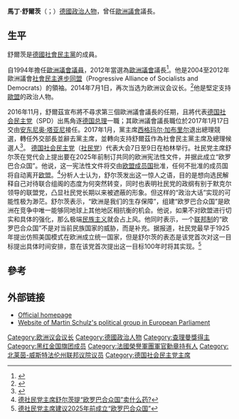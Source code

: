 {{noteTA
|1=zh-hant:舒爾茨;zh-tw:舒爾茲;zh-hans:舒尔茨;
|2=zh-hant:皮泰拉;zh-tw:皮特拉;zh-hans:皮泰拉;
|3=zh-hant:布澤克;zh-tw:布傑克;zh-hans:布泽克;
|4=zh-hans:斯沃博达;zh-hant:斯沃博達;zh-tw:史渥波達;
|5=zh-hans:埃施韦勒;zh-hant:埃施韋勒;zh-tw:艾什外勒;
|6=zh-tw:嘉布瑞爾;zh-hans:加布里尔;zh-hant:加布里爾;
}}

{{Expand language|1=de|2=en|time=2022}}

{{expand|time=2015-05-16T03:01:13+00:00}}
{{Infobox officeholder
| name = 馬丁·舒爾茨
| original_name = Martin Schulz
| image = Schulz, Martin-2047.jpg
| caption = 攝於2014年
| office = [[德國社會民主黨|德國社會民主黨主席]]
| term_start = 2017年3月19日
| term_end =  2018年2月13日
| predecessor = [[西格瑪爾·加布里爾|西格瑪爾·加布里爾]]
| successor = [[奧拉夫·紹爾茨|奧拉夫·紹爾茨]]
| office1 = [[歐洲議會|歐洲議會議長]]
| term_start1 = 2012年1月17日
| term_end1 = 2017年1月17日
| predecessor1 = [[耶日·布澤克|耶日·布澤克]]
| successor1 = [[安东尼奥·塔亚尼|安东尼奥·塔亚尼]]
| office2 = [[社會民主進步同盟|社會民主進步同盟]][[政黨領袖|領袖]]
| term_start2 = 2014年6月18日
| term_end2 = 2014年7月1日<small>（临时）</small>
| predecessor2 = {{tsl|en|Hannes Swoboda|漢斯·史渥波達}}
| successor2 = {{tsl|en|Hannes Swoboda|漢斯·史渥波達}}
| term_start3 = 2004年7月5日
| term_end3 = 2012年1月17日
| predecessor3 = {{tsl|en|Enrique Barón Crespo|恩里克·巴倫·克雷斯波}}
| successor3 = {{tsl|en|Hannes Swoboda|漢斯·史渥波達}}
| birth_date = {{birth date and age|1955|12|20|df=y}}
| birth_place = {{flag|西德}}[[埃施韦勒|埃施韦勒]]
| death_date =
| death_place =
| nationality = {{GER}}
| spouse = Inge Schulz
| party = [[德國社會民主黨|德國社會民主黨]]
| relations =
| children = 2
| residence =
| alma_mater =
| occupation =
| profession =
| religion =
| signature = Martin Schulz Unterschrift.svg
| website = [http://www.martin-schulz.info 官方網站]
| footnotes =
}}
'''馬丁·舒爾茨'''（{{lang-de|'''Martin Schulz'''}}；{{bd|1955年|12月20日}}）[[德國|德國]][[政治人物|政治人物]]，曾任[[歐洲議會|歐洲議會]]議長。

== 生平 ==
舒爾茨是[[德國社會民主黨|德國社會民主黨]]的成員。

自1994年擔任[[歐洲議會議員|歐洲議會議員]]，2012年當選為[[歐洲議會|歐洲議會]]議長<ref>{{Cite web |url=http://world.people.com.cn/GB/16907741.html |title=德国议员舒尔茨当选欧洲议会新议长|accessdate=2013-07-10 |publisher=人民网 |date=2012-01-18 }}</ref>。他是2004至2012年歐洲議會[[社會民主進步同盟|社會民主進步同盟]]（Progressive Alliance of Socialists and Democrats）的領袖。2014年7月1日，再次当选为欧洲议会议长。<ref>{{cite web|url=http://online.wsj.com/articles/german-socialist-martin-schulz-elected-president-of-european-parliament-1404216532|accessdate=2014-07-01|title=German Socialist Martin Schulz Re-Elected as European Parliament President}}</ref>他是堅定支持[[歐盟|歐盟]]的政治人物。

2016年11月，舒爾茲宣布將不尋求第三個歐洲議會議長的任期，且將代表[[德国社会民主党|德国社会民主党]]（SPD）出馬角逐[[德国总理|德国总理]]一職；其歐洲議會議長職位於2017年1月17日交由[[安东尼奥·塔亚尼|安东尼奥·塔亚尼]]接任。2017年1月，黨主席[[西格玛尔·加布里尔|西格玛尔·加布里尔]]退出總理競選，轉任外交部長並辭去黨主席，並轉向支持舒爾茲作為社會民主黨主席及總理候選人<ref>{{cite web|url=https://euobserver.com/tickers/136652|title=Martin Schulz to be candidate for German chancellor|publisher=}}</ref>。
[[德国社会民主党|德国社会民主党]]（[[社民党|社民党]]）代表大会7日至9日在柏林举行。社民党主席舒尔茨在党代会上提出要在2025年前制订共同的欧洲宪法性文件，并据此成立“欧罗巴合众国”。他说，这一宪法性文件将交由[[欧盟成员国|欧盟成员国]]批准，任何不批准的成员国将自动离开[[欧盟|欧盟]]。<ref>[http://news.sina.com.cn/o/2017-12-10/doc-ifypnqvn2539915.shtml  德社民党主席舒尔茨提“欧罗巴合众国”卖什么药?]</ref>分析人士认为，舒尔茨发出这一惊人之语，目的是想向选民解释自己对待联合组阁的态度为何突然转变，同时也表明社民党的政纲有别于默克尔领导的联盟党，凸显社民党长期以来被遮蔽的形象。但这样的“政治大话”实现的可能性极为渺茫。舒尔茨表示，“欧洲是我们的生存保障”，组建“欧罗巴合众国”是欧洲在竞争中唯一能够同地球上其他地区相抗衡的机会。他说，如果不对欧盟进行切实和具体的强化，那么极端[[民族主义|民族主义]]就会占上风。他同时表示，一个[[联邦制|联邦制]]的“欧罗巴合众国”不是对当前民族国家的威胁，而是补充。据报道，社民党最早于1925年提出仿照美国模式在欧洲成立统一国家，但是舒尔茨的表态是该党首次对这一目标提出具体时间安排，意在该党首次提出这一目标100年时将其实现。<ref>[http://news.sina.com.cn/w/2017-12-07/doc-ifypnyqi1721639.shtml 德社民党主席建议2025年前成立“欧罗巴合众国”]</ref>　　
== 參考 ==
{{reflist}}

== 外部链接 ==
{{commons category|Martin Schulz}}
* [http://www.martin-schulz.info/ Official homepage]
* [http://www.socialistsanddemocrats.eu/ Website of Martin Schulz's political group in European Parliament]

{{欧洲议会议长}}
{{查理曼奖}}
{{Authority control}}

{{DEFAULTSORT:Schulz, Martin}}
[[Category:欧洲议会议长|Category:欧洲议会议长]]
[[Category:德國政治人物|Category:德國政治人物]]
[[Category:查理曼獎得主|Category:查理曼獎得主]]
[[Category:黑红金国旗团成员|Category:黑红金国旗团成员]]
[[Category:法國榮譽軍團軍官勳章持有人|Category:法國榮譽軍團軍官勳章持有人]]
[[Category:北莱茵-威斯特法伦州联邦议院议员|Category:北莱茵-威斯特法伦州联邦议院议员]]
[[Category:德国社会民主党主席|Category:德国社会民主党主席]]